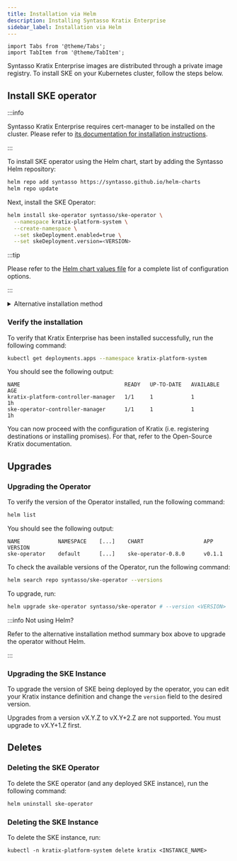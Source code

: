```yaml
---
title: Installation via Helm
description: Installing Syntasso Kratix Enterprise
sidebar_label: Installation via Helm
---
```


```mdx-code-block
import Tabs from '@theme/Tabs';
import TabItem from '@theme/TabItem';
```

Syntasso Kratix Enterprise images are distributed through a private image registry. To
install SKE on your Kubernetes cluster, follow the steps below.

## Install SKE operator

:::info

Syntasso Kratix Enterprise requires cert-manager to be installed on the cluster. Please
refer to [its documentation for installation instructions](https://cert-manager.io/).

:::

To install SKE operator using the Helm chart, start by adding the Syntasso Helm
repository:

```bash
helm repo add syntasso https://syntasso.github.io/helm-charts
helm repo update
```

Next, install the SKE Operator:

```bash
helm install ske-operator syntasso/ske-operator \
  --namespace kratix-platform-system \
  --create-namespace \
  --set skeDeployment.enabled=true \
  --set skeDeployment.version=<VERSION>
```

:::tip

Please refer to the [Helm chart values
file](https://github.com/syntasso/helm-charts/blob/main/ske-operator/values.yaml)
for a complete list of configuration options.

:::

<details>
<summary>Alternative installation method</summary>

If you prefer not to use Helm, you can install the SKE operator by applying the
manifests directly.

First, create the namespace where the SKE operator will be installed:

```bash
kubectl create namespace kratix-platform-system
```

Then, create a secret with your license token:

```
kubectl create secret docker-registry syntasso-registry \
  --namespace=kratix-platform-system \
  --docker-server=ghcr.io \
  --docker-username=syntasso-pkg \
  --docker-password=<YOUR TOKEN>
```

The manifests are available in the [Syntasso Releases
Page](http://syntasso-enterprise-releases.s3-website.eu-west-2.amazonaws.com/#ske-operator/).
Find the latest release and apply it with `kubectl`:

```bash
kubectl apply -f http://s3.eu-west-2.amazonaws.com/syntasso-enterprise-releases/ske-operator/<VERSION>/ske-operator-distribution.yaml
```

With the Operator in place, you can now install Kratix Enterprise by creating a
'Kratix' instance. Below is an example 'Kratix' instance definition:

```yaml
apiVersion: platform.syntasso.io/v1alpha1
kind: Kratix
metadata:
  name: kratix-example
spec:
  releaseStorage:
    name: # name of the bucket containing Kratix Enterprise releases; optional
    region: # region of the bucket; optional
    path: # subpath within the bucket; optional
  version: # version of Kratix Enterprise to install; default to the latest release found in release bucket
```

You can save the 'Kratix' instance definition to a local file and apply with kubectl.
SKE operator will then install Kratix Enterprise and its necessary configurations.

By default, when `spec.releaseStorage` is not set, SKE operator will use the Syntasso Enterprise releases bucket.

:::note
'Kratix' is a cluster scoped and singleton resource.

Only one instance of Kratix can be installed in a cluster.
:::

</details>

### Verify the installation

To verify that Kratix Enterprise has been installed successfully, run the following command:

```bash
kubectl get deployments.apps --namespace kratix-platform-system
```

You should see the following output:

```shell-session
NAME                                 READY   UP-TO-DATE   AVAILABLE   AGE
kratix-platform-controller-manager   1/1     1            1           1h
ske-operator-controller-manager      1/1     1            1           1h
```

You can now proceed with the configuration of Kratix (i.e. registering destinations or
installing promises). For that, refer to the Open-Source Kratix documentation.

## Upgrades

### Upgrading the Operator

To verify the version of the Operator installed, run the following command:

```bash
helm list
```

You should see the following output:

```shell-session
NAME            NAMESPACE    [...]    CHART                   APP VERSION
ske-operator    default      [...]    ske-operator-0.8.0      v0.1.1
```

To check the available versions of the Operator, run the following command:

```bash
helm search repo syntasso/ske-operator --versions
```

To upgrade, run:

```bash
helm upgrade ske-operator syntasso/ske-operator # --version <VERSION>
```

:::info Not using Helm?

Refer to the alternative installation method summary box above to upgrade the operator without Helm.

:::

### Upgrading the SKE Instance

To upgrade the version of SKE being deployed by the operator, you can edit your
Kratix instance definition and change the `version` field to the desired
version.

Upgrades from a version vX.Y.Z to vX.Y+2.Z are not supported. You must upgrade to
vX.Y+1.Z first.

## Deletes

### Deleting the SKE Operator

To delete the SKE operator (and any deployed SKE instance), run the following command:

```bash
helm uninstall ske-operator
```

### Deleting the SKE Instance

To delete the SKE instance, run:

```
kubectl -n kratix-platform-system delete kratix <INSTANCE_NAME>
```

